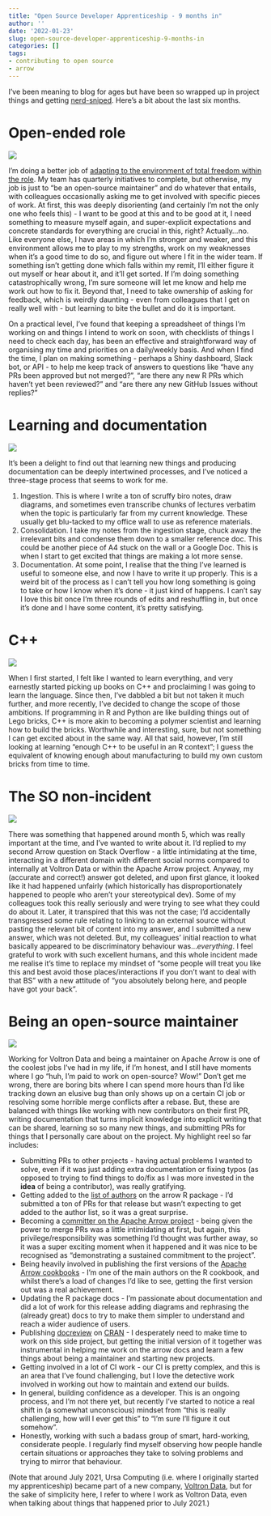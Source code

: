 ```yaml
---
title: "Open Source Developer Apprenticeship - 9 months in"
author: ''
date: '2022-01-23'
slug: open-source-developer-apprenticeship-9-months-in
categories: []
tags:
- contributing to open source
- arrow
---
```


I've been meaning to blog for ages but have been so wrapped up in project things and getting [nerd-sniped](https://xkcd.com/356/).  Here's a bit about the last six months.

# Open-ended role

![](images/getitnow.gif)

I'm doing a better job of [adapting to the environment of total freedom within the role](https://thisisnic.github.io/2021/07/05/my-first-3-months-at-ursa-computing/).  My team has quarterly initiatives to complete, but otherwise, my job is just to "be an open-source maintainer" and do whatever that entails, with colleagues occasionally asking me to get involved with specific pieces of work.  At first, this was deeply disorienting (and certainly I'm not the only one who feels this) - I want to be good at this and to be good at it, I need something to measure myself again, and super-explicit expectations and concrete standards for everything are crucial in this, right?  Actually…no.  Like everyone else, I have areas in which I'm stronger and weaker, and this environment allows me to play to my strengths, work on my weaknesses when it's a good time to do so, and figure out where I fit in the wider team.  If something isn't getting done which falls within my remit, I'll either figure it out myself or hear about it, and it'll get sorted.  If I'm doing something catastrophically wrong, I'm sure someone will let me know and help me work out how to fix it.  Beyond that, I need to take ownership of asking for feedback, which is weirdly daunting - even from colleagues that I get on really well with - but learning to bite the bullet and do it is important.  

On a practical level, I've found that keeping a spreadsheet of things I'm working on and things I intend to work on soon, with checklists of things I need to check each day, has been an effective and straightforward way of organising my time and priorities on a daily/weekly basis.  And when I find the time, I plan on making something  - perhaps a Shiny dashboard, Slack bot, or API - to help me keep track of answers to questions like "have any PRs been approved but not merged?", "are there any new R PRs which haven't yet been reviewed?" and "are there any new GitHub Issues without replies?"

# Learning and documentation

![](images/assemblyline.gif)

It's been a delight to find out that learning new things and producing documentation can be deeply intertwined processes, and I've noticed a three-stage process that seems to work for me.

1.  Ingestion.  This is where I write a ton of scruffy biro notes, draw diagrams, and sometimes even transcribe chunks of lectures verbatim when the topic is particularly far from my current knowledge.  These usually get blu-tacked to my office wall to use as reference materials.
2.  Consolidation.   I take my notes from the ingestion stage, chuck away the irrelevant bits and condense them down to a smaller reference doc.  This could be another piece of A4 stuck on the wall or a Google Doc.  This is when I start to get excited that things are making a lot more sense.
3.  Documentation.  At some point, I realise that the thing I've learned is useful to someone else, and now I have to write it up properly.  This is a weird bit of the process as I can't tell you how long something is going to take or how I know when it's done - it just kind of happens.  I can't say I love this bit once I'm three rounds of edits and reshuffling in, but once it's done and I have some content, it's pretty satisfying.

# C++

![](images/lego.gif)

When I first started, I felt like I wanted to learn everything, and very earnestly started picking up books on C++ and proclaiming I was going to learn the language.  Since then, I've dabbled a bit but not taken it much further, and more recently, I've decided to change the scope of those ambitions.  If programming in R and Python are like building things out of Lego bricks, C++ is more akin to becoming a polymer scientist and learning how to build the bricks.  Worthwhile and interesting, sure, but not something I can get excited about in the same way.  All that said, however, I'm still looking at learning "enough C++ to be useful in an R context"; I guess the equivalent of knowing enough about manufacturing to build my own custom bricks from time to time. 

# The SO non-incident

![](images/gotyourback.gif)

There was something that happened around month 5, which was really important at the time, and I've wanted to write about it.  I'd replied to my second Arrow question on Stack Overflow - a little intimidating at the time, interacting in a different domain with different social norms compared to internally at Voltron Data or within the Apache Arrow project.  Anyway, my (accurate and correct!) answer got deleted, and upon first glance, it looked like it had happened unfairly (which historically has disproportionately happened to people who aren't your stereotypical dev).  Some of my colleagues took this really seriously and were trying to see what they could do about it.  Later, it transpired that this was not the case; I'd accidentally transgressed some rule relating to linking to an external source without pasting the relevant bit of content into my answer, and I submitted a new answer, which was not deleted.  But, my colleagues' initial reaction to what basically appeared to be discriminatory behaviour was…*everything*.  I feel grateful to work with such excellent humans, and this whole incident made me realise it's time to replace my mindset of "some people will treat you like this and best avoid those places/interactions if you don't want to deal with that BS" with a new attitude of "you absolutely belong here, and people have got your back". 

# Being an open-source maintainer

![](images/dev.gif)

Working for Voltron Data and being a maintainer on Apache Arrow is one of the coolest jobs I've had in my life, if I'm honest, and I still have moments where I go "huh, I'm paid to work on open-source?  Wow!"  Don't get me wrong, there are boring bits where I can spend more hours than I'd like tracking down an elusive bug than only shows up on a certain CI job or resolving some horrible merge conflicts after a rebase.  But, these are balanced with things like working with new contributors on their first PR, writing documentation that turns implicit knowledge into explicit writing that can be shared, learning so so many new things, and submitting PRs for things that I personally care about on the project.  My highlight reel so far includes:

* Submitting PRs to other projects - having actual problems I wanted to solve, even if it was just adding extra documentation or fixing typos (as opposed to trying to find things to do/fix as I was more invested in the __idea__ of being a contributor), was really gratifying.
* Getting added to the [list of authors](https://arrow.apache.org/docs/r/authors.html) on the arrow R package - I'd submitted a ton of PRs for that release but wasn't expecting to get added to the author list, so it was a great surprise.
* Becoming a [committer on the Apache Arrow project](https://arrow.apache.org/committers/) - being given the power to merge PRs was a little intimidating at first, but again, this privilege/responsibility was something I'd thought was further away, so it was a super exciting moment when it happened and it was nice to be recognised as "demonstrating a sustained commitment to the project".
* Being heavily involved in publishing the first versions of the [Apache Arrow cookbooks](https://arrow.apache.org/cookbook/) - I'm one of the main authors on the R cookbook, and whilst there's a load of changes I'd like to see, getting the first version out was a real achievement.
* Updating the R package docs - I'm passionate about documentation and did a lot of work for this release adding diagrams and rephrasing the (already great) docs to try to make them simpler to understand and reach a wider audience of users.
* Publishing [docreview](https://github.com/thisisnic/docreview/) on [CRAN](https://cran.r-project.org/web/packages/docreview/index.html) - I desperately need to make time to work on this side project, but getting the initial version of it together was instrumental in helping me work on the arrow docs and learn a few things about being a maintainer and starting new projects.
* Getting involved in a lot of CI work - our CI is pretty complex, and this is an area that I've found challenging, but I love the detective work involved in working out how to maintain and extend our builds.
* In general, building confidence as a developer.  This is an ongoing process, and I'm not there yet, but recently I've started to notice a real shift in (a somewhat unconscious) mindset from "this is really challenging, how will I ever get this" to "I'm sure I'll figure it out somehow".
* Honestly, working with such a badass group of smart, hard-working, considerate people.  I regularly find myself observing how people handle certain situations or approaches they take to solving problems and trying to mirror that behaviour.  

(Note that around July 2021, Ursa Computing (i.e. where I originally started my apprenticeship) became part of a new company, [Voltron Data](https://voltrondata.com/), but for the sake of simplicity here, I refer to where I work as Voltron Data, even when talking about things that happened prior to July 2021.)